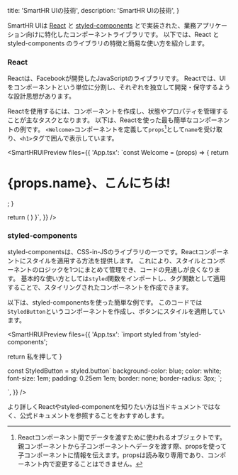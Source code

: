 


  title: 'SmartHR UIの技術',
  description: 'SmartHR UIの技術',
}

SmartHR UIは [React](https://ja.reactjs.org/) と [styled-components](https://styled-components.com/) とで実装された、業務アプリケーション向けに特化したコンポーネントライブラリです。
以下では、React と styled-components のライブラリの特徴と簡易な使い方を紹介します。

### React
Reactは、Facebookが開発したJavaScriptのライブラリです。
Reactでは、UIをコンポーネントという単位に分割し、それぞれを独立して開発・保守するような設計思想があります。

Reactを使用するには、コンポーネントを作成し、状態やプロパティを管理することが主なタスクとなります。
以下は、Reactを使った最も簡単なコンポーネントの例です。
`<Welcome>`コンポーネントを定義して`props`[^1]として`name`を受け取り、`<h1>`タグで囲んで表示しています。

<SmartHRUIPreview
  files={{
    'App.tsx': `const Welcome = (props) => {
  return <h1>{props.name}、こんにちは!</h1>;
}

  return (
    <Welcome name="皆様" />
  )
}`,
  }}
/>

### styled-components

styled-componentsは、CSS-in-JSのライブラリの一つです。Reactコンポーネントにスタイルを適用する方法を提供します。
これにより、スタイルとコンポーネントのロジックを1つにまとめて管理でき、コードの見通しが良くなります。
基本的な使い方としては`styled`関数をインポートし、タグ関数として適用することで、スタイリングされたコンポーネントを作成できます。

以下は、styled-componentsを使った簡単な例です。
このコードでは`StyledButton`というコンポーネントを作成し、ボタンにスタイルを適用しています。

<SmartHRUIPreview
  files={{
    'App.tsx': `import styled from 'styled-components';

  return <StyledButton>私を押して</StyledButton>
}

const StyledButton = styled.button\`
  background-color: blue;
  color: white;
  font-size: 1em;
  padding: 0.25em 1em;
  border: none;
  border-radius: 3px;
\`;

`,
  }}
/>

より詳しくReactやstyled-componentを知りたい方は当ドキュメントではなく、公式ドキュメントを参照することをおすすめします。


[^1]: Reactコンポーネント間でデータを渡すために使われるオブジェクトです。親コンポーネントから子コンポーネントへデータを渡す際、propsを使って子コンポーネントに情報を伝えます。propsは読み取り専用であり、コンポーネント内で変更することはできません。
